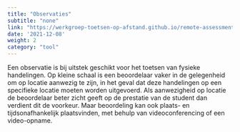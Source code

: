 ```yaml
---
title: "Observaties"
subtitle: "none"
link: "https://werkgroep-toetsen-op-afstand.github.io/remote-assessment-aid/methods/observations/"
date: '2021-12-08'
weight: 2
category: "tool"
---
```


Een observatie is bij uitstek geschikt voor het toetsen van fysieke handelingen. Op kleine schaal is een beoordelaar vaker in de gelegenheid om op locatie aanwezig te zijn, in het geval dat deze handelingen op een specifieke locatie moeten worden uitgevoerd. Als aanwezigheid op locatie de beoordelaar beter zicht geeft op de prestatie van de student dan verdient dit de voorkeur. Maar beoordeling kan ook plaats- en tijdsonafhankelijk plaatsvinden, met behulp van videoconferencing of een video-opname. 